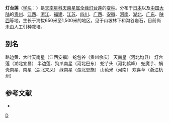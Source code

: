 {{Infraspeciesbox
| image = 
| image_caption = 
| status = 
| status_system = 
| genus = Arisaema 
| species = sikokianum
| varietas = serratum
| authority = (Makino) Hand.-Mazt.
}}

'''灯台莲'''（[[学名|学名]]：{{lang|la|''Arisaema sikokianum'' var. ''serratum''}}）是[[天南星科|天南星科]][[天南星属|天南星属]][[全缘灯台莲|全缘灯台莲]]的[[变种|变种]]。分布于[[日本|日本]]以及[[中国大陆|中国大陆]]的[[贵州|贵州]]、[[江西|江西]]、[[浙江|浙江]]、[[福建|福建]]、[[江苏|江苏]]、[[四川|四川]]、[[广西|广西]]、[[安徽|安徽]]、[[河南|河南]]、[[湖北|湖北]]、[[广东|广东]]、[[陕西|陕西]]等地，生长于海拔650米至1,500米的地区，见于山坡林下和沟谷岩石，目前尚未由人工引种栽培。

== 别名 ==
路边黄、大叶天南星（江西安福） 蛇包谷（贵州余庆） 天南星（河北均县） 灯台莲（湖北宜昌） 半边莲、狗爪南星（河北巴东） 蛇芋头（河北鹤峰） 蛇魔芋、蜗壳南星、南星（湖北来凤） 绿南星（湖北恩施） 山苞米（河南） 欢喜草（浙江杭州）

== 参考文献 ==
<div class="references-small">
* {{cite web| url =http://www.bioinfo.cn/db05/KmzwSpecies.php?action=view&id=25167| title =灯台莲| work =《中国高等植物数据库全库》| publisher =中国科学院微生物研究所| author =昆明植物研究所| accessdate =2009-02-25| deadurl =yes| archiveurl =https://web.archive.org/web/20160305084907/http://www.bioinfo.cn/db05/KmzwSpecies.php?action=view&id=25167| archivedate =2016-03-05}}
</div>
{{Taxonbar|from=Q15939377}}

{{DEFAULTSORT:Arisaema sikokianum var. serratum}}
[[Category:天南星属|D]]


{{Araceae-stub}}